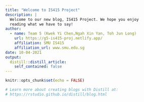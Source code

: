 ```yaml
---
title: "Welcome to IS415 Project"
description: |
  Welcome to our new blog, IS415 Project. We hope you enjoy 
  reading what we have to say!
author:
  - name: Team 5 (Kwek Yi Chen,Ngah Xin Yan, Toh Jun Long) 
    url: https://g5-is415-proj.netlify.app/
    affiliation: SMU IS415
    affiliation_url: www.smu.edu.sg
date: 10-04-2021
output:
  distill::distill_article:
    self_contained: false
---
```


```r
knitr::opts_chunk$set(echo = FALSE)

# Learn more about creating blogs with Distill at:
# https://rstudio.github.io/distill/blog.html

```




